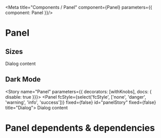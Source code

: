 

<Meta title="Components / Panel" component={Panel} parameters={{ component: Panel }}/>

# Panel

## Sizes 
<Preview>
    <Panel id="dialog" fixed={false} title="Dialog">
        Dialog content
    </Panel>
</Preview>

<PanelDemo />
   

## Dark Mode

<PanelDark />


<Story name="Panel" parameters={{ decorators: [withKnobs],  docs: { disable: true  }}}>
        <Panel fcStyle={select('fcStyle', ['none', 'danger', 'warning', 'info', 'success'])}  fixed={false}  id="panelStory" fixed={false} title="Dialog">
              Dialog content
    </Panel>
</Story>

<Props of={Panel} />

# Panel dependents & dependencies
<DependenciesTable titleDependencies='Dependencies' titleDependents='Dependents' of={Panel} />
